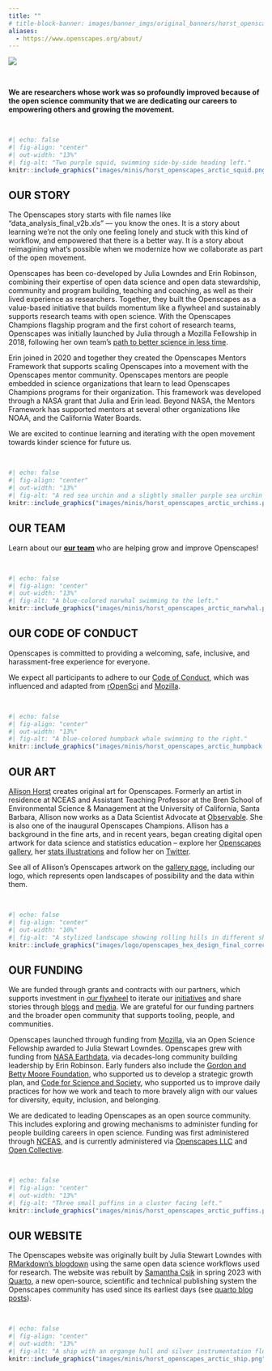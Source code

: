 ```yaml
---
title: ""
# title-block-banner: images/banner_imgs/original_banners/horst_openscapes_arctic_1500px.png
aliases: 
  - https://www.openscapes.org/about/
---
```


::: {.column-screen}
![](images/banner_imgs/text_banners/about_us_banner.png)

<br>

::: {.white-div}
::: {.medium-body-text .center-text}
**We are researchers whose work was so profoundly improved because of the open science community that we are dedicating our careers to empowering others and growing the movement.**
:::

<br>

```r
#| echo: false
#| fig-align: "center"
#| out-width: "13%"
#| fig-alt: "Two purple squid, swimming side-by-side heading left."
knitr::include_graphics("images/minis/horst_openscapes_arctic_squid.png")
```
:::

::: {.white-div}
## OUR STORY

The Openscapes story starts with file names like "data_analysis_final_v2b.xls" --- you know the ones. It is a story about learning we're not the only one feeling lonely and stuck with this kind of workflow, and empowered that there is a better way. It is a story about reimagining what's possible when we modernize how we collaborate as part of the open movement.

Openscapes has been co-developed by Julia Lowndes and Erin Robinson, combining their expertise of open data science and open data stewardship, community and program building, teaching and coaching, as well as their lived experience as researchers. Together, they built the Openscapes as a value-based initiative that builds momentum like a flywheel and sustainably supports research teams with open science. With the Openscapes Champions flagship program and the first cohort of research teams, Openscapes was initially launched by Julia through a Mozilla Fellowship in 2018, following her own team's [path to better science in less time](https://www.nature.com/articles/s41559-017-0160).

Erin joined in 2020 and together they created the Openscapes Mentors Framework that supports scaling Openscapes into a movement with the Openscapes mentor community. Openscapes mentors are people embedded in science organizations that learn to lead Openscapes Champions programs for their organization. This framework was developed through a NASA grant that Julia and Erin lead. Beyond NASA, the Mentors Framework has supported mentors at several other organizations like NOAA, and the California Water Boards.

We are excited to continue learning and iterating with the open movement towards kinder science for future us.

<br>

```r
#| echo: false
#| fig-align: "center"
#| out-width: "13%"
#| fig-alt: "A red sea urchin and a slightly smaller purple sea urchin sitting side-by-side"
knitr::include_graphics("images/minis/horst_openscapes_arctic_urchins.png")
```
:::

::: {.white-div}
## OUR TEAM

Learn about our [**our team**](team.qmd) who are helping grow and improve Openscapes!

<br>

```r
#| echo: false
#| fig-align: "center"
#| out-width: "13%"
#| fig-alt: "A blue-colored narwhal swimming to the left."
knitr::include_graphics("images/minis/horst_openscapes_arctic_narwhal.png")
```
:::

::: {.white-div}
## OUR CODE OF CONDUCT

Openscapes is committed to providing a welcoming, safe, inclusive, and harassment-free experience for everyone.

We expect all participants to adhere to our [Code of Conduct](code-of-conduct.qmd), which was influenced and adapted from [rOpenSci](https://ropensci.org/code-of-conduct/) and [Mozilla](https://www.mozilla.org/en-US/about/governance/policies/participation/).

<br>

```r
#| echo: false
#| fig-align: "center"
#| out-width: "13%"
#| fig-alt: "A blue-colored humpback whale swimming to the right."
knitr::include_graphics("images/minis/horst_openscapes_arctic_humpback.png")
```
:::

::: {.white-div}
## OUR ART

[Allison Horst](https://allisonhorst.github.io/) creates original art for Openscapes. Formerly an artist in residence at NCEAS and Assistant Teaching Professor at the Bren School of Environmental Science & Management at the University of California, Santa Barbara, Allison now works as a Data Scientist Advocate at [Observable](https://observablehq.com/). She is also one of the inaugural Openscapes Champions. Allison has a background in the fine arts, and in recent years, began creating digital open artwork for data science and statistics education -- explore her [Openscapes gallery](gallery.qmd), her [stats illustrations](https://allisonhorst.com/) and follow her on [Twitter](https://twitter.com/allison_horst).

See all of Allison's Openscapes artwork on the [gallery page](gallery.qmd), including our logo, which represents open landscapes of possibility and the data within them.

<br>

```r
#| echo: false
#| fig-align: "center"
#| out-width: "10%"
#| fig-alt: "A stylized landscape showing rolling hills in different shades of orange, with purple flowers along the ridgelines. Subtle gridlines on the hills and circle packing in the flowers give a nod to data in the environment."
knitr::include_graphics("images/logo/openscapes_hex_design_final_correct_dimensions.png")
```
:::

::: {.white-div}
## OUR FUNDING

We are funded through grants and contracts with our partners, which supports investment in [our flywheel](approach.qmd#openscapes-flywheel) to iterate our [initiatives](initiatives.qmd) and share stories through [blogs](blog.qmd) and [media](media.qmd). We are grateful for our funding partners and the broader open community that supports tooling, people, and communities. 

Openscapes launched through funding from [Mozilla](https://www.mozilla.org/), via an Open Science Fellowship awarded to Julia Stewart Lowndes. <!---Mozilla also sponsored the [first Champions Cohort](events/2019-01-21-inaugural/index.Rmd) for seven academic science teams. ---> Openscapes grew with funding from [NASA Earthdata](https://www.earthdata.nasa.gov/), via decades-long community building leadership by Erin Robinson. Early funders also include the [Gordon and Betty Moore Foundation](https://www.moore.org/), who supported us to develop a strategic growth plan, and [Code for Science and Society](https://eventfund.codeforscience.org/), who supported us to improve daily practices for how we work and teach to more bravely align with our values for diversity, equity, inclusion, and belonging. 

We are dedicated to leading Openscapes as an open source community. This includes exploring and growing mechanisms to administer funding for people building careers in open science. Funding was first administered through [NCEAS](https://nceas.ucsb.edu), and is currently administered via [Openscapes LLC](https://jules32.github.io/openscapes-llc) and [Open Collective](https://opencollective.com).

<br>

```r
#| echo: false
#| fig-align: "center"
#| out-width: "13%"
#| fig-alt: "Three small puffins in a cluster facing left."
knitr::include_graphics("images/minis/horst_openscapes_arctic_puffins.png")
```
:::

::: {.white-div}
## OUR WEBSITE

The Openscapes website was originally built by Julia Stewart Lowndes with [RMarkdown's blogdown](https://pkgs.rstudio.com/blogdown/) using the same open data science workflows used for research. The website was rebuilt by [Samantha Csik](https://samanthacsik.github.io/) in spring 2023 with [Quarto](https://quarto.org/), a new open-source, scientific and technical publishing system the Openscapes community has used since its earliest days (see [quarto blog posts](blog.qmd#category=quarto)).

<br>

```r
#| echo: false
#| fig-align: "center"
#| out-width: "13%"
#| fig-alt: "A ship with an organge hull and silver instrumentation floats in blue water."
knitr::include_graphics("images/minis/horst_openscapes_arctic_ship.png")
```
:::
:::
